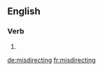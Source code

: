 ==English==

===Verb===
{{head|en}}

# {{present participle of|misdirect|lang=en}}

[[de:misdirecting]]
[[fr:misdirecting]]